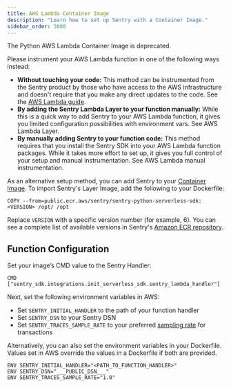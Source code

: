 ```yaml
---
title: AWS Lambda Container Image
description: "Learn how to set up Sentry with a Container Image."
sidebar_order: 3000
---
```


<Alert level="warning" title="Deprecation Notice">

The Python AWS Lambda Container Image is deprecated.

Please instrument your AWS Lambda function in one of the following ways instead:

- **Without touching your code:**
    This method can be instrumented from the Sentry product by those who have access to the AWS infrastructure and doesn't require that you make any direct updates to the code. See the [AWS Lambda guide](/organization/integrations/cloud-monitoring/aws-lambda/).
- **By adding the Sentry Lambda Layer to your function manually:**
    While this is a quick way to add Sentry to your AWS Lambda function, it gives you limited configuration possibilities with environment vars. See <PlatformLink to="/integrations/aws-lambda/manual-layer/">AWS Lambda Layer</PlatformLink>.
- **By manually adding Sentry to your function code:**
    This method requires that you install the Sentry SDK into your AWS Lambda function packages. While it takes more effort to set up, it gives you full control of your setup and manual instrumentation. See <PlatformLink to="/integrations/aws-lambda/manual-instrumentation/">AWS Lambda manual instrumentation</PlatformLink>.

</Alert>

As an alternative setup method, you can add Sentry to your [Container Image](https://docs.aws.amazon.com/lambda/latest/dg/images-create.html). To import Sentry's Layer Image, add the following to your Dockerfile:

```docker {tabTitle: Dockerfile}
COPY --from=public.ecr.aws/sentry/sentry-python-serverless-sdk:<VERSION> /opt/ /opt
```

Replace `VERSION` with a specific version number (for example, 6). You can see a complete list of available versions in Sentry's [Amazon ECR repository](https://gallery.ecr.aws/sentry/sentry-python-serverless-sdk).

## Function Configuration

Set your image’s CMD value to the Sentry Handler:

```docker {tabTitle: Dockerfile}
CMD ["sentry_sdk.integrations.init_serverless_sdk.sentry_lambda_handler"]
```

Next, set the following environment variables in AWS:

- Set `SENTRY_INITIAL_HANDLER` to the path of your function handler
- Set `SENTRY_DSN` to your Sentry DSN
- Set `SENTRY_TRACES_SAMPLE_RATE` to your preferred [sampling rate](/platforms/python/configuration/sampling/#sampling-transaction-events) for transactions

Alternatively, you can also set the environment variables in your Dockerfile. Values set in AWS override the values in a Dockerfile if both are provided.


```docker {tabTitle: Dockerfile}
ENV SENTRY_INITIAL_HANDLER="<PATH_TO_FUNCTION_HANDLER>"
ENV SENTRY_DSN="___PUBLIC_DSN___"
ENV SENTRY_TRACES_SAMPLE_RATE="1.0"
```
